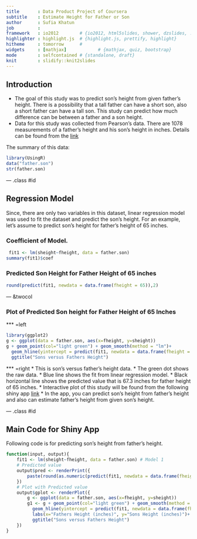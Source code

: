 ```yaml
---
title       : Data Product Project of Coursera
subtitle    : Estimate Height for Father or Son
author      : Sufia Khatun
job         : 
framework   : io2012        # {io2012, html5slides, shower, dzslides, ...}
highlighter : highlight.js  # {highlight.js, prettify, highlight}
hitheme     : tomorrow      # 
widgets     : [mathjax]            # {mathjax, quiz, bootstrap}
mode        : selfcontained # {standalone, draft}
knit        : slidify::knit2slides
---
```


## Introduction

* The goal of this study was to  predict son's height from given father's height. There is a possibility that a tall father can have a short son, also a short father can have a tall son. This study can predict how much difference can be between a father and a son height.
* Data for this study was collected from Pearson's data. There are 1078 measurements of a father's height and his son's height in inches. Details can be found from the [link](http://stat-www.berkeley.edu/users/juliab/141C/pearson.dat)

The summary of this data:
```r
library(UsingR)
data("father.son")
str(father.son)
```


--- .class #id 

## Regression Model

Since, there are only two variables in this dataset, linear regression model was used to fit the dataset and predict the son's height. For an example, let's assume to predict son's height for father's height of 65 inches.

### Coefficient of Model.

```r
 fit1 <- lm(sheight~fheight, data = father.son)
summary(fit1)$coef
```

### Predicted Son Height for Father Height of 65 inches
```r

round(predict(fit1, newdata = data.frame(fheight = 65)),2)
```


--- &twocol 

### Plot of Predicted Son height for Father Height of 65 Inches

*** =left
```r
library(ggplot2)
g <- ggplot(data = father.son, aes(x=fheight, y=sheight))
g + geom_point(col="light green") + geom_smooth(method = "lm")+
  geom_hline(yintercept = predict(fit1, newdata = data.frame(fheight = 65)))+labs(x="Fathers Height (inches)", y="Sons Height (inches)")+
  ggtitle("Sons versus Fathers Height")
```

*** =right
* This is son's versus father's height data.
* The green dot shows the raw data.
* Blue line shows the fit from linear regression model.
* Black horizontal line shows the predicted value that is 67.3 inches for father height of 65 inches.
* Interactive plot of this study will be found from the following shiny app [link](https://skhatun.shinyapps.io/PredictHeight/)
* In the app, you can predict son's height from father's height and also can estimate father's height from given son's height.

--- .class #id

## Main Code for Shiny App

Following code is for predicting son's height from father's height.

```r
function(input, output){
    fit1 <- lm(sheight~fheight, data = father.son) # Model 1
    # Predicted value    
    output$pred <- renderPrint({
        paste(round(as.numeric(predict(fit1, newdata = data.frame(fheight = input$height))),2))
    })
    # Plot with Predicted value
    output$gplot <- renderPlot({
        g <- ggplot(data = father.son, aes(x=fheight, y=sheight))
        g1 <- g + geom_point(col="light green") + geom_smooth(method = "lm")+
          geom_hline(yintercept = predict(fit1, newdata = data.frame(fheight = input$height)))+
          labs(x="Fathers Height (inches)", y="Sons Height (inches)")+
          ggtitle("Sons versus Fathers Height")
    })
}

```

